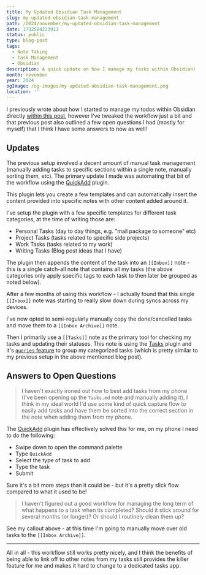 ```yaml
---
title: My Updated Obsidian Task Management
slug: my-updated-obsidian-task-management
path: /2024/november/my-updated-obsidian-task-management
date: 1732584223913
status: public
type: blog-post
tags:
  - Note Taking
  - Task Management
  - Obsidian
description: A quick update on how I manage my tasks within Obsidian!
month: november
year: 2024
ogImage: /og-images/my-updated-obsidian-task-management.png
location: ''
---
```



I previously wrote about how I started to manage my todos within Obsidian directly [within this post](/2024/july/simple-obsidian-task-management), however I've tweaked the workflow just a bit and that previous post also outlined a few open questions I had (mostly for myself) that I think I have some answers to now as well!

## Updates

The previous setup involved a decent amount of manual task management (manually adding tasks to specific sections within a single note, manually sorting them, etc). The primary update I made was automating that bit of the workflow using the [QuickAdd](https://github.com/chhoumann/quickadd) plugin.

This plugin lets you create a few templates and can automatically insert the content provided into specific notes with other content added around it.

I've setup the plugin with a few specific templates for different task categories, at the time of writing those are:

- Personal Tasks (day to day things, e.g. "mail package to someone" etc)
- Project Tasks (tasks related to specific side projects)
- Work Tasks (tasks related to my work)
- Writing Tasks (Blog post ideas that I have)

The plugin then appends the content of the task into an `[[Inbox]]` note - this is a single catch-all note that contains all my tasks (the above categories only apply specific tags to each task to then later be grouped as noted below).

<Callout>

After a few months of using this workflow - I actually found that this single `[[Inbox]]` note was starting to really slow down during syncs across my devices.

I've now opted to semi-regularly manually copy the done/cancelled tasks and move them to a `[[Inbox Archive]]`  note.

</Callout>

Then I primarily use a `[[Tasks]]` note as the primary tool for checking my tasks and updating their statuses. This note is using the [Tasks](https://publish.obsidian.md/tasks/Introduction) plugin and it's [`queries` feature](https://publish.obsidian.md/tasks/Queries/About+Queries) to group my categorized tasks (which is pretty similar to my previous setup in the above mentioned blog post).

## Answers to Open Questions

> I haven't exactly ironed out how to best add tasks from my phone (I've been opening up the `Tasks.md` note and manually adding it), I think in my ideal world I'd use some kind of quick capture flow to easily add tasks and have them be sorted into the correct section in the note when adding them from my phone.

The [QuickAdd](https://github.com/chhoumann/quickadd) plugin has effectively solved this for me, on my phone I need to do the following:

- Swipe down to open the command palette
- Type `QuickAdd`
- Select the type of task to add
- Type the task
- Submit

Sure it's a bit more steps than it could be - but it's a pretty slick flow compared to what it used to be!

> I haven't figured out a good workflow for managing the long term of what happens to a task when its completed? Should it stick around for several months (or longer)? Or should I routinely clean them up?

See my callout above - at this time I'm going to manually move over old tasks to the `[[Inbox Archive]]`.

---

All in all - this workflow still works pretty nicely, and I think the benefits of being able to link off to other notes from my tasks still provides the killer feature for me and makes it hard to change to a dedicated tasks app.
